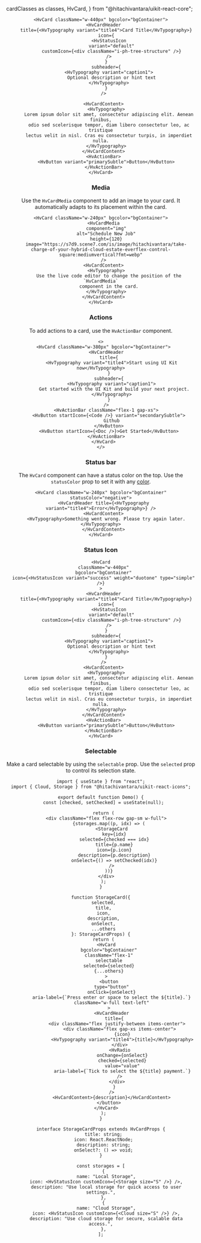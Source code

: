   cardClasses as classes,
  HvCard,
} from "@hitachivantara/uikit-react-core";


<Header
  params={{
    name: "Card",
    classes,
    subComponents: ["Header", "Content", "Media"],
  }}
/>

```tsx live
<HvCard className="w-440px" bgcolor="bgContainer">
  <HvCardHeader
    title={<HvTypography variant="title4">Card Title</HvTypography>}
    icon={
      <HvStatusIcon
        variant="default"
        customIcon={<div className="i-ph-tree-structure" />}
      />
    }
    subheader={
      <HvTypography variant="caption1">
        Optional description or hint text
      </HvTypography>
    }
  />

  <HvCardContent>
    <HvTypography>
      Lorem ipsum dolor sit amet, consectetur adipiscing elit. Aenean finibus,
      odio sed scelerisque tempor, diam libero consectetur leo, ac tristique
      lectus velit in nisl. Cras eu consectetur turpis, in imperdiet nulla.
    </HvTypography>
  </HvCardContent>
  <HvActionBar>
    <HvButton variant="primarySubtle">Button</HvButton>
  </HvActionBar>
</HvCard>
```

### Media

Use the `HvCardMedia` component to add an image to your card. It automatically adapts to its placement within the card.

```tsx live
<HvCard className="w-240px" bgcolor="bgContainer">
  <HvCardMedia
    component="img"
    alt="Schedule New Job"
    height={120}
    image="https://s7d9.scene7.com/is/image/hitachivantara/take-charge-of-your-hybrid-cloud-estate-everflex-control-square:mediumvertical?fmt=webp"
  />
  <HvCardContent>
    <HvTypography>
      Use the live code editor to change the position of the `HvCardMedia`
      component in the card.
    </HvTypography>
  </HvCardContent>
</HvCard>
```

### Actions

To add actions to a card, use the `HvActionBar` component.

```tsx live
<>
  <HvCard className="w-380px" bgcolor="bgContainer">
    <HvCardHeader
      title={
        <HvTypography variant="title4">Start using UI Kit now</HvTypography>
      }
      subheader={
        <HvTypography variant="caption1">
          Get started with the UI Kit and build your next project.
        </HvTypography>
      }
    />
    <HvActionBar className="flex-1 gap-xs">
      <HvButton startIcon={<Code />} variant="secondarySubtle">
        Github
      </HvButton>
      <HvButton startIcon={<Doc />}>Get Started</HvButton>
    </HvActionBar>
  </HvCard>
</>
```

### Status bar

The `HvCard` component can have a status color on the top. Use the `statusColor` prop to set it with any [color](/docs/styling#color-prop).

```tsx live
<HvCard className="w-240px" bgcolor="bgContainer" statusColor="negative">
  <HvCardHeader title={<HvTypography variant="title4">Error</HvTypography>} />
  <HvCardContent>
    <HvTypography>Something went wrong. Please try again later.</HvTypography>
  </HvCardContent>
</HvCard>
```

### Status Icon

```tsx live
<HvCard
  className="w-440px"
  bgcolor="bgContainer"
  icon={<HvStatusIcon variant="success" weight="duotone" type="simple" />}
>
  <HvCardHeader
    title={<HvTypography variant="title4">Card Title</HvTypography>}
    icon={
      <HvStatusIcon
        variant="default"
        customIcon={<div className="i-ph-tree-structure" />}
      />
    }
    subheader={
      <HvTypography variant="caption1">
        Optional description or hint text
      </HvTypography>
    }
  />
  <HvCardContent>
    <HvTypography>
      Lorem ipsum dolor sit amet, consectetur adipiscing elit. Aenean finibus,
      odio sed scelerisque tempor, diam libero consectetur leo, ac tristique
      lectus velit in nisl. Cras eu consectetur turpis, in imperdiet nulla.
    </HvTypography>
  </HvCardContent>
  <HvActionBar>
    <HvButton variant="primarySubtle">Button</HvButton>
  </HvActionBar>
</HvCard>
```

### Selectable

Make a card selectable by using the `selectable` prop. Use the `selected` prop to control its selection state.

```tsx live
import { useState } from "react";
import { Cloud, Storage } from "@hitachivantara/uikit-react-icons";

export default function Demo() {
  const [checked, setChecked] = useState(null);

  return (
    <div className="flex flex-row gap-sm w-full">
      {storages.map((p, idx) => (
        <StorageCard
          key={idx}
          selected={checked === idx}
          title={p.name}
          icon={p.icon}
          description={p.description}
          onSelect={() => setChecked(idx)}
        />
      ))}
    </div>
  );
}

function StorageCard({
  selected,
  title,
  icon,
  description,
  onSelect,
  ...others
}: StorageCardProps) {
  return (
    <HvCard
      bgcolor="bgContainer"
      className="flex-1"
      selectable
      selected={selected}
      {...others}
    >
      <button
        type="button"
        onClick={onSelect}
        aria-label={`Press enter or space to select the ${title}.`}
        className="w-full text-left"
      >
        <HvCardHeader
          title={
            <div className="flex justify-between items-center">
              <div className="flex gap-xs items-center">
                {icon}
                <HvTypography variant="title4">{title}</HvTypography>
              </div>
              <HvRadio
                onChange={onSelect}
                checked={selected}
                value="value"
                aria-label={`Tick to select the ${title} payment.`}
              />
            </div>
          }
        />
        <HvCardContent>{description}</HvCardContent>
      </button>
    </HvCard>
  );
}

interface StorageCardProps extends HvCardProps {
  title: string;
  icon: React.ReactNode;
  description: string;
  onSelect?: () => void;
}

const storages = [
  {
    name: "Local Storage",
    icon: <HvStatusIcon customIcon={<Storage size="S" />} />,
    description: "Use local storage for quick access to user settings.",
  },
  {
    name: "Cloud Storage",
    icon: <HvStatusIcon customIcon={<Cloud size="S" />} />,
    description: "Use cloud storage for secure, scalable data access.",
  },
];
```
